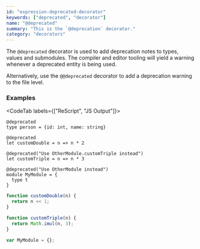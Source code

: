 ```yaml
---
id: "expression-deprecated-decorator"
keywords: ["deprecated", "decorator"]
name: "@deprecated"
summary: "This is the `@deprecation` decorator."
category: "decorators"
---
```


The `@deprecated` decorator is used to add deprecation notes to types, values and submodules. The compiler and editor tooling will yield a warning whenever a deprecated entity is being used.

Alternatively, use the `@@deprecated` decorator to add a deprecation warning to the file level.

### Examples

<CodeTab labels={["ReScript", "JS Output"]}>

```res
@deprecated
type person = {id: int, name: string}

@deprecated
let customDouble = n => n * 2

@deprecated("Use OtherModule.customTriple instead")
let customTriple = n => n * 3

@deprecated("Use OtherModule instead")
module MyModule = {
  type t
}
```

```js
function customDouble(n) {
  return n << 1;
}

function customTriple(n) {
  return Math.imul(n, 3);
}

var MyModule = {};
```

</CodeTab>
